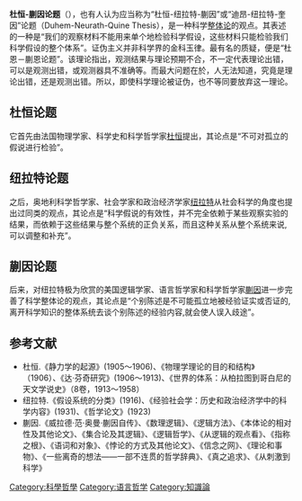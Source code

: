{{multiple issues|
{{citation style|time=2014-09-05T01:10:27+00:00}}
{{no footnotes|time=2014-09-05T01:10:27+00:00}}
{{original research|time=2014-09-05T01:10:27+00:00}}
}}
{{noteTA
|1=zh-hans:杜恒; zh-hant:杜漢;
|2=zh-hans:蒯因; zh-hant:奎因;
}}
'''杜恒-蒯因论题'''（{{lang-en|Duhem–Quine thesis}}），也有人认为应当称为“杜恒-纽拉特-蒯因”或“迪昂-纽拉特-奎因”论题（Duhem-Neurath-Quine Thesis），是一种科学[[整体论|整体论]]的观点。其表述的一种是“我们的观察材料不能用来单个地检验科学假设，这些材料只能检验我们科学假设的整个体系”。证伪主义并非科学界的金科玉律。最有名的质疑，便是“杜恩－蒯恩论题”。该理论指出，观测结果与理论预期不合，不一定代表理论出错，可以是观测出错，或观测器具不准确等。而最大问题在於，人无法知道，究竟是理论出错，还是观测出错。所以，即使科学理论被证伪，也不等同要放弃这一理论。

== 杜恒论题 ==
它首先由法国物理学家、科学史和科学哲学家[[杜恒|杜恒]]提出，其论点是“不可对孤立的假说进行检验”。

== 纽拉特论题 ==
之后，奥地利科学哲学家、社会学家和政治经济学家[[纽拉特|纽拉特]]从社会科学的角度也提出过同类的观点，其论点是“科学假说的有效性，并不完全依赖于某些观察实验的结果，而依赖于这些结果与整个系统的正负关系，而且这种关系从整个系统来说,可以调整和补充”。

== 蒯因论题 ==
后来，对纽拉特极为欣赏的美国逻辑学家、语言哲学家和科学哲学家[[蒯因|蒯因]]进一步完善了科学整体论的观点，其论点是“个别陈述是不可能孤立地被经验证实或否证的,离开科学知识的整体系统去谈个别陈述的经验内容,就会使人误入歧途”。

== 参考文献 ==
*杜恒.《静力学的起源》(1905～1906)、《物理学理论的目的和结构》（1906）、《达·芬奇研究》(1906～1913)、《世界的体系：从柏拉图到哥白尼的天文学说史》（8卷，1913～1958）
*纽拉特.《假设系统的分类》(1916)、《经验社会学：历史和政治经济学中的科学内容》(1931)、《哲学论文》(1923)
*蒯因.《威拉德·范·奥曼·蒯因自传》、《数理逻辑》、《逻辑方法》、《本体论的相对性及其他论文》、《集合论及其逻辑》、《逻辑哲学》、《从逻辑的观点看》、《指称之根》、《语词和对象》、《悖论的方式及其他论文》、《信念之网》、《理论和事物》、《一些离奇的想法——一部不连贯的哲学辞典》、《真之追求》、《从刺激到科学》

{{Authority control}}
[[Category:科學哲學|Category:科學哲學]]
[[Category:语言哲学|Category:语言哲学]]
[[Category:知識論|Category:知識論]]